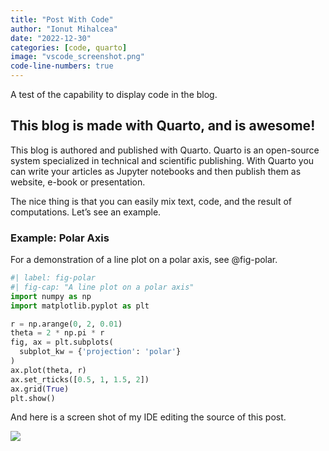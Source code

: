 ```yaml
---
title: "Post With Code"
author: "Ionut Mihalcea"
date: "2022-12-30"
categories: [code, quarto]
image: "vscode_screenshot.png"
code-line-numbers: true
---
```


A test of the capability to display code in the blog. 

## This blog is made with Quarto, and is awesome!

This blog is authored and published with Quarto. Quarto is an open-source system specialized in technical and scientific publishing. With Quarto you can write your articles as Jupyter notebooks and then publish them as website, e-book or presentation.

The nice thing is that you can easily mix text, code, and the result of computations. Let's see an example.

### Example: Polar Axis
For a demonstration of a line plot on a polar axis, see @fig-polar.

```python
#| label: fig-polar
#| fig-cap: "A line plot on a polar axis"
import numpy as np
import matplotlib.pyplot as plt

r = np.arange(0, 2, 0.01)
theta = 2 * np.pi * r
fig, ax = plt.subplots(
  subplot_kw = {'projection': 'polar'} 
)
ax.plot(theta, r)
ax.set_rticks([0.5, 1, 1.5, 2])
ax.grid(True)
plt.show()
```


And here is a screen shot of my IDE editing the source of this post.

![](vscode_screenshot.png)